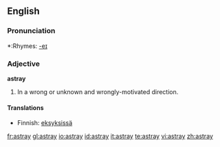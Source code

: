 ==English==

===Pronunciation===
*:Rhymes: [[Rhymes:English:-eɪ|-eɪ]]

===Adjective===
'''astray'''
# In a wrong or unknown and wrongly-motivated direction.

====Translations====
*Finnish: [[eksyksissä]]

[[fr:astray]]
[[gl:astray]]
[[io:astray]]
[[id:astray]]
[[it:astray]]
[[te:astray]]
[[vi:astray]]
[[zh:astray]]